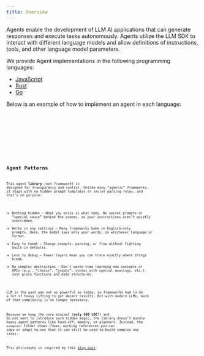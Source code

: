 ```yaml
---
title: Overview
---
```



Agents enable the development of LLM AI applications that can generate responses and execute tasks autonomously. Agents utilize the LLM SDK to interact with different language models and allow definitions of instructions, tools, and other language model parameters.

We provide Agent implementations in the following programming languages:

- [JavaScript](https://github.com/hoangvvo/llm-sdk/tree/main/agent-js)
- [Rust](https://github.com/hoangvvo/llm-sdk/tree/main/agent-rust)
- [Go](https://github.com/hoangvvo/llm-sdk/tree/main/agent-go)

Below is an example of how to implement an agent in each language:

<Tabs>
  <TabItem label="TypeScript">
    <Code code={jsAgentCode} lang="typescript" title="agent.ts" />
  </TabItem>
  <TabItem label="Rust">
    <Code code={rustAgentCode} lang="rust" title="agent.rs" />
  </TabItem>
  <TabItem label="Go">
    <Code code={goAgentCode} lang="go" title="main.go" />
  </TabItem>
</Tabs>

## Agent Patterns

This agent **library** (not *framework*) is designed for transparency and control.
Unlike many “agentic” frameworks, it ships with no hidden prompt templates or secret parsing rules, and that’s on purpose:

- Nothing hidden – What you write is what runs. No secret prompts or “special sauce” behind the scenes, so your instructions aren’t quietly overridden.
- Works in any settings – Many frameworks bake in English-only prompts. Here, the model sees only your words, in whichever language or format.
- Easy to tweak – Change prompts, parsing, or flow without fighting built-in defaults.
- Less to debug – Fewer layers mean you can trace exactly where things break.
- No complex abstraction – Don't waste time learning new concepts or APIs (e.g., “chains”, “graphs”, syntax with special meanings, etc.). Just plain functions and data structures.

LLM in the past was not as powerful as today, so frameworks had to do a lot of heavy lifting to get decent results.
But with modern LLMs, much of that complexity is no longer necessary.

Because we keep the core minimal (**only 500 LOC!**) and do not want to introduce such hidden magic, the library doesn’t bundle heavy agent patterns like hand-off, memory, or planners.
Instead, the `examples/` folder shows clean, working references you can copy or adapt to see that it can still be used to build complex use cases.

This philosophy is inspired by this [blog post](https://hamel.dev/blog/posts/prompt/).